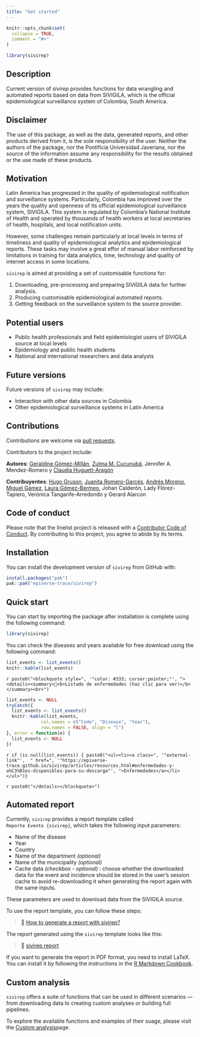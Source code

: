 ```yaml
---
title: "Get started"
---
```


```r
knitr::opts_chunk$set(
  collapse = TRUE,
  comment = "#>"
)
```

```r
library(sivirep)
```

## Description

Current version of *sivirep* provides functions for data wrangling and
automated reports based on data from SIVIGILA, which is the official 
epidemiological surveillance system of Colombia, South America.

## Disclaimer

The use of this package, as well as the data, generated reports, and other 
products derived from it, is the sole responsibility of the user. Neither the 
authors of the package, nor the Pontificia Universidad Javeriana, nor the 
source of the information assume any responsibility for the results obtained 
or the use made of these products.

## Motivation

Latin America has progressed in the quality of epidemiological
notification and surveillance systems. Particularly, Colombia has
improved over the years the quality and openness of its official
epidemiological surveillance system, SIVIGILA. This system is regulated 
by Colombia's National Institute of Health and operated by thousands of health 
workers at local secretaries of health, hospitals, and local notification units.

However, some challenges remain particularly at local levels in terms of
timeliness and quality of epidemiological analytics and epidemiological
reports. These tasks may involve a great effor of manual labor reinforced
by limitations in training for data analytics, time, technology and
quality of internet access in some locations.

`sivirep` is aimed at providing a set of customisable functions for:

1)  Downloading, pre-processing and preparing SIVIGILA data for further
    analysis.
2)  Producing customisable epidemiological automated reports.
3)  Getting feedback on the surveillance system to the source provider.

## Potential users

-   Public health professionals and field epidemiologist users of
    SIVIGILA source at local levels
-   Epidemiology and public health students
-   National and international researchers and data analysts

## Future versions

Future versions of `sivirep` may include:

-   Interaction with other data sources in Colombia
-   Other epidemiological surveillance systems in Latin America

## Contributions

Contributions are welcome via [pull
requests](https://github.com/epiverse-trace/sivirep/pulls).

Contributors to the project include:

**Autores**: [Geraldine Gómez-Millán](https://github.com/GeraldineGomez), 
[Zulma M. Cucunubá](https://github.com/zmcucunuba), Jennifer A. Mendez-Romero y [Claudia Huguett-Aragón](https://github.com/chuguett)

**Contribuyentes**:
[Hugo Gruson](https://github.com/Bisaloo), [Juanita Romero-Garcés](https://github.com/juanitaromerog), [Andrés Moreno](https://github.com/andresmore), 
[Miguel Gámez](https://github.com/megamezl), [Laura Gómez-Bermeo](https://github.com/lgbermeo), Johan Calderón, Lady Flórez-Tapiero, 
Verónica Tangarife-Arredondo y Gerard Alarcon

## Code of conduct

Please note that the linelist project is released with a [Contributor
Code of 
Conduct](https://contributor-covenant.org/version/2/0/CODE_OF_CONDUCT.html).
By contributing to this project, you agree to abide by its terms.

## Installation

You can install the development version of `sivirep` from GitHub with:

```r
install.packages("pak")
pak::pak("epiverse-trace/sivirep")
```

## Quick start

You can start by importing the package after installation is complete using the 
following command:

```r
library(sivirep)
```

You can check the diseases and years available for free download using the 
following command:

```r
list_events <- list_events()
knitr::kable(list_events)
```

`r paste0("<blockquote style=", '"color: #333; cursor:pointer;"', "><details><summary>🦠<b>Listado de enfermedades (haz clic para ver)</b></summary><br>")`

```r
list_events <- NULL
tryCatch({
  list_events <- list_events()
  knitr::kable(list_events,
             col.names = c("Code", "Disease", "Year"),
             row.names = FALSE, align = "l")
}, error = function(e) {
  list_events <- NULL
})
```

`r if (is.null(list_events)) { paste0("<ul><li><a class=", '"external-link"',  " href=", '"https://epiverse-trace.github.io/sivirep/articles/resources.html#enfermedades-y-a%C3%B1os-disponibles-para-su-descarga"', ">Enfermedades</a></li></ul>")}`

`r paste0("</details></blockquote>")`

## Automated report

Currently, `sivirep` provides a report template called  
`Reporte Evento {sivirep}`, which takes the following input parameters:

-   Name of the disease  
-   Year  
-   Country  
-   Name of the department *(optional)*  
-   Name of the municipality *(optional)*
-   Cache data *(checkbox - optional)* : choose whether the downloaded data for 
    the event and incidence should be stored in the user's session cache to 
    avoid re-downloading it when generating the report again with the same 
    inputs.

These parameters are used to download data from the SIVIGILA source.

To use the report template, you can follow these steps:

> 🎥 [How to generate a report with sivirep?](https://youtu.be/wsgXQKEeg8I)

The report generated using the `sivirep` template looks like this:

> 🎥 [sivirep report](https://youtu.be/NRUNwVrs4io)

If you want to generate the report in PDF format, you need to install LaTeX.  
You can install it by following the instructions in the [R Markdown Cookbook](https://bookdown.org/yihui/rmarkdown-cookbook/install-latex.html).

## Custom analysis

`sivirep` offers a suite of functions that can be used in different scenarios —  
from downloading data to creating custom analyses or building full 
pipelines.

To explore the available functions and examples of their suage, please visit the 
[Custom analysis](https://epiverse-trace.github.io/sivirep/articles/custom_analysis_en.html)page.
